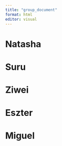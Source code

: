 ```yaml
---
title: "group_document"
format: html
editor: visual
---
```


# Natasha

# Suru

# Ziwei

# Eszter

# Miguel
